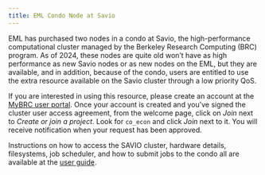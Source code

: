 ```yaml
---
title: EML Condo Node at Savio
---
```


EML has purchased two nodes in a condo at Savio, the high-performance
computational cluster managed by the Berkeley Research Computing (BRC) program.
As of 2024, these nodes are quite old won't have as high performance as new
Savio nodes or as new nodes on the EML, but they are available, and in
addition, because of the condo, users are entitled to use the extra resource
available on the Savio cluster through a low priority QoS.

If you are interested in using this resource, please create an account at the
[MyBRC user portal](https://mybrc.brc.berkeley.edu). Once your account is
created and you've signed the cluster user access agreement, from the welcome
page, click on *Join* next to *Create or join a project*. Look for `co_econ`
and click *Join* next to it. You will receive notification when your request
has been approved.

Instructions on how to access the SAVIO cluster, hardware details, filesystems,
job scheduler, and how to submit jobs to the condo all are available at the
[user
guide](https://docs-research-it.berkeley.edu/services/high-performance-computing/user-guide/).
